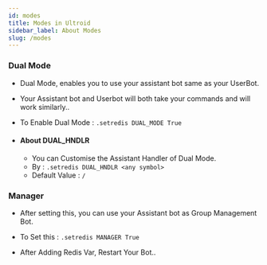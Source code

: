 ```yaml
---
id: modes
title: Modes in Ultroid
sidebar_label: About Modes
slug: /modes
---
```


### Dual Mode
- Dual Mode, enables you to use your assistant bot same as your UserBot.
- Your Assistant bot and Userbot will both take your commands and will work similarly..

- To Enable Dual Mode : ```.setredis DUAL_MODE True```

- #### About DUAL_HNDLR
  - You can Customise the Assistant Handler of Dual Mode.
  - By : ```.setredis DUAL_HNDLR <any symbol>```
  - Default Value : `/`

### Manager
- After setting this, you can use your Assistant bot as Group Management Bot.

- To Set this : ```.setredis MANAGER True```
- After Adding Redis Var, Restart Your Bot..
